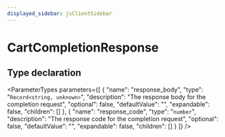 ```yaml
---
displayed_sidebar: jsClientSidebar
---
```



# CartCompletionResponse

## Type declaration

<ParameterTypes parameters={[
  {
    "name": "response_body",
    "type": "`Record<string, unknown>`",
    "description": "The response body for the completion request",
    "optional": false,
    "defaultValue": "",
    "expandable": false,
    "children": []
  },
  {
    "name": "response_code",
    "type": "`number`",
    "description": "The response code for the completion request",
    "optional": false,
    "defaultValue": "",
    "expandable": false,
    "children": []
  }
]} />
